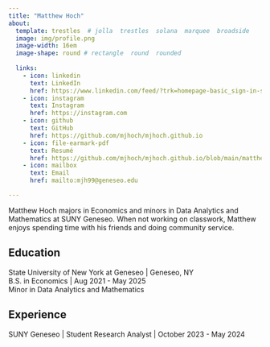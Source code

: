 ```yaml
---
title: "Matthew Hoch" 
about:
  template: trestles  # jolla  trestles  solana  marquee  broadside
  image: img/profile.png
  image-width: 16em
  image-shape: round # rectangle  round  rounded
  
  links:
    - icon: linkedin
      text: LinkedIn
      href: https://www.linkedin.com/feed/?trk=homepage-basic_sign-in-submit
    - icon: instagram
      text: Instagram
      href: https://instagram.com
    - icon: github
      text: GitHub
      href: https://github.com/mjhoch/mjhoch.github.io
    - icon: file-earmark-pdf
      text: Resumé
      href: https://github.com/mjhoch/mjhoch.github.io/blob/main/matthew_hoch_resume.pdf
    - icon: mailbox
      text: Email
      href: mailto:mjh99@geneseo.edu

---
```



Matthew Hoch majors in Economics and minors in Data Analytics and Mathematics at SUNY Geneseo. When not working on classwork, Matthew enjoys spending time with his friends and doing community service.

## Education

State University of New York at Geneseo | Geneseo, NY <br>
B.S. in Economics | Aug 2021 - May 2025 <br>
Minor in Data Analytics and Mathematics

## Experience

SUNY Geneseo | Student Research Analyst | October 2023 - May 2024



